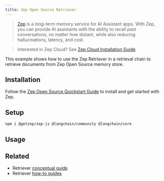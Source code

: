 ```yaml
---
title: Zep Open Source Retriever
---
```


> [Zep](https://www.getzep.com) is a long-term memory service for AI Assistant apps.
> With Zep, you can provide AI assistants with the ability to recall past conversations, no matter how distant,
> while also reducing hallucinations, latency, and cost.

> Interested in Zep Cloud? See [Zep Cloud Installation Guide](https://help.getzep.com/sdks)

This example shows how to use the Zep Retriever in a retrieval chain to retrieve documents from Zep Open Source memory store.

## Installation

Follow the [Zep Open Source Quickstart Guide](https://help.getzep.com/quickstart) to install and get started with Zep.

## Setup


<IntegrationInstallTooltip/>

```bash npm
npm i @getzep/zep-js @langchain/community @langchain/core
```

## Usage


<Zep />

## Related

- Retriever [conceptual guide](/oss/python/concepts/retrievers)
- Retriever [how-to guides](/oss/python/how-to/#retrievers)
